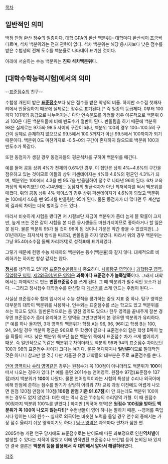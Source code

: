 [[목차]]

== 일반적인 의미 ==
백점 만점 환산 점수의 일종이다. 대학 GPA의 환산 백분위는 대학마다 환산식이 조금씩 다르며, 석차 백분위와는 전혀 관련이 없다. 석차 백분위는 해당 응시자보다 낮은 점수를 받은 수험생의 전체 도수를 백분율로 나타내어 표기한 것이다.

아래에 서술하는 수능 백분위는 '''진짜 석차백분위'''다.
== [대학수학능력시험]에서의 의미 ==
--[[표준점수]]의 친구--

수험생 개인이 받은 '''[[표준점수]]'''보다 낮은 점수를 받은 학생의 비율. 하지만 소수점 첫째자리에서 반올림하기 때문에 실제로는 정수로 표기된다.[* 즉 일종의 등급제다. 0부터 100까지 101개의 등급으로 나누어지는.] 다만 연속분포를 가정할 경우 이론적으로 백분위 0과 100은 다른 백분위들에 비해 빈도수가 절반이 된다. 반올림을 하기 때문에 백분위 98은 실제로는 97.5와 98.5 사이의 구간이 되나, 백분위 100의 경우 100~100.5의 구간이 실제로 존재하지 않으므로 99.5에서 100.5까지가 아닌 99.5에서 100까지가 되기 때문이다. 백분위 0도 마찬가지로 -0.5~0의 구간이 존재하지 않으므로 백분위 100과 빈도수가 똑같다. 

또한 동점자가 생길 경우 동점자들의 평균석차를 구하여 백분위를 매긴다. 

예를 들어 공동 상위 4%가 전체의 0.6%인 경우, 이 집단은 상위 4%~4.6%의 구간을 점유하고 있는 것이므로 이들의 상위 퍼센테이지는 4%와 4.6%의 평균인 4.3%가 되며, 백분위는 100에서 4.3을 뺀 95.7을 반올림하여 정수로 나타낸 96이 된다. 6차 교육 과정의 막바지였던 02~04년에는 동점자의 평균석차가 아닌 최저석차를 써서 백분위를 매겼다. 위의 공동 상위 4% 케이스의 경우 상위 퍼센테이지가 4.6%이 되었고 백분위는 100에서 4.6을 뺀 95.4를 반올림한 95가 된다. 물론 동점자가 더 많다면 두 계산법의 결과의 차이는 더욱 벌어질 수도 있다. 

따라서 비슷하게 시험을 봤다면 저 시절보단 지금이 백분위가 좀더 높게 뜰 확률이 크지만, 높게 뜨는 것은 같이 시험을 본 다른 응시생들도 마찬가지이므로 좋아하거나 할 일은 못 된다. 물론 백분위 95가 될 것이 96이 된 것이니 기분은 약간 좋을 수 있겠지만(...) 01년까지는 최저석차 방식을 따르되, 반올림을 하지 않았다. 따라서 위의 경우 백분위는 그냥 95.40(소수점 둘째 자리까지)로 성적표에 표기되었다.

그렇기 때문에 현행 수능 체제하의 백분위는 등수(백분율)와 같지 않다. 대체적으로 비례하기는 하지만 항상 같지는 않다.

'''[[정시]]'''를 생각하고 있다면 [[표준점수]]만큼이나 중요하다. [[사회탐구 영역]]이나 [[과학탐구 영역]], [[직업탐구 영역]], [[제2외국어|제2외국어/한문 영역]]은 '''과목마다 표준점수가 늘쭉날쭉'''이다. 그래서 대학에서는 자체적으로 만든 '''변환표준점수'''를 쓰게 된다. 그 때 백분위가 필수적인 요소가 된다. --그리고 정시접수 대학점수를 환산할 때 [[계산기]]를 쓰게 만드는 주범이 된다.--

사실상 표준점수와 함께 입시에서 수능 성적을 평가하는 중요 지표 중 하나. 탐구 영역은 대부분의 대학이 백분위를 사용하나, 언수외는 표준점수를 쓰는 학교도 있고 백분위를 쓰는 학교도 있다. 일반론적으로는 좀 망친 영역도 있으나 한두 영역을 끝내주게 잘본 경우엔 표준점수가 좀더 유리하고 전 영역을 고만고만하게 본 경우엔 백분위가 유리하다.[* 예를 하나 들자면, 3개 영역의 백분위가 학생 A는 96, 96, 96이고 학생 B는 100, 94, 94일 경우 백분위 평균은 96으로 두 학생이 같으나 표준점수의 합은 학생 B쪽이 높을 확률이 크다. 낮은 백분위 쪽보단 높은 백분위 쪽에서 표준점수 차가 크게 벌어지기 때문. 즉 일반적으로 똑같은 백분위 2 차이더라도 백분위 96과 94의 표준점수 차이보단 100과 98의 표준점수 차이가 크다는 얘기다. 물론 어디까지나 '''일반론'''이므로 절대적인 것은 아니니 참고만 할 것.] 다만 서울권 유명 대학들의 대부분은 주로 표준점수를 쓴다.

[[언어 영역]]이나 [[수리 영역]]같은 경우는 원점수가 꼭 100점이 아니더라도 백분위가 '''100'''이 떠서 나오는 경우가 있다.[* 예를 들면 2011수능 언어영역. 원점수 97점(표준점수 137점)까지 백분위가 '''100'''이 나왔다. 물론 언어영역이라는 시험의 특성상 수리나 외국어에 비해 만점에 준하는 점수를 받기가 상당히 어려워 7차 교육 과정 이전에도 어렵게 나오면 원점 120점 만점에 110점('''100점 만점 기준 91.67점''')이 안 되는데도 백분위 100이 뜨는 경우도 없지 않았다. 더한 예는 역시 같은 11수능의 수리영역 가형. 이 때 원점수 90점까지 백분위 100%를 받았다.] 하지만 [외국어 영역]은 '''원점수 100점을 받아도 백분위가 꼭 100이 나오지 않는다!!'''[* 수험생들이 영어 하나는 잘하기 때문. --영어를 죽입시다 영어는 나의 원수-- 실제로 외국어는 비슷한 노력을 들일 경우 언수외 중에서는 가장 점수 올리기 쉬운 영역이기도 하다.] [[탐구 영역]]은 과목마다 편차가 심한 편.

2005수능 개편 연구 당시에도 표준점수로는 난이도에 따른 과보정으로 인한'''역차별'''이 발생할 수 있다는 지적이 많았고 이에 면적변환 표준점수나 보간법 등이 논의된 바 있지만 결국 결론은 '''백분위 등을 활용해서 각 대학에서 알아서 해결하라'''였다.

[[각주]]
